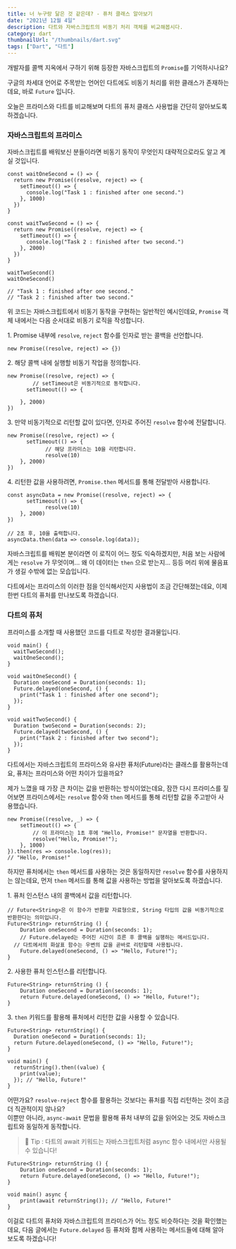 ```yaml
---
title: 너 누구랑 닮은 것 같은데? - 퓨처 클래스 알아보기
date: "2021년 12월 4일"
description: 다트와 자바스크립트의 비동기 처리 객체를 비교해봅시다.
category: dart
thumbnailUrl: "/thumbnails/dart.svg"
tags: ["Dart", "다트"]
---
```


개발자를 콜백 지옥에서 구하기 위해 등장한 자바스크립트의 `Promise`를 기억하시나요?

구글의 차세대 언어로 주목받는 언어인 다트에도 비동기 처리를 위한 클래스가 존재하는데요, 바로 `Future` 입니다.

오늘은 프라미스와 다트를 비교해보며 다트의 퓨처 클래스 사용법을 간단히 알아보도록 하겠습니다.

### 자바스크립트의 프라미스

자바스크립트를 배워보신 분들이라면 비동기 동작이 무엇인지 대략적으로라도 알고 계실 것입니다.

```
const waitOneSecond = () => {
  return new Promise((resolve, reject) => {
    setTimeout(() => {
      console.log("Task 1 : finished after one second.")
    }, 1000)
  })
}

const waitTwoSecond = () => {
  return new Promise((resolve, reject) => {
    setTimeout(() => {
      console.log("Task 2 : finished after two second.")
    }, 2000)
  })
}

waitTwoSecond()
waitOneSecond()

// "Task 1 : finished after one second."
// "Task 2 : finished after two second."
```

위 코드는 자바스크립트에서 비동기 동작을 구현하는 일반적인 예시인데요, `Promise` 객체 내에서는 다음 순서대로 비동기 로직을 작성합니다.

1\. Promise 내부에 `resolve`, `reject` 함수를 인자로 받는 콜백을 선언합니다.

```
new Promise((resolve, reject) => {})
```

2. 해당 콜백 내에 실행할 비동기 작업을 정의합니다.

```
new Promise((resolve, reject) => {
        // setTimeout은 비동기적으로 동작합니다.
      setTimeout(() => {

    }, 2000)
})
```

3. 만약 비동기적으로 리턴할 값이 있다면, 인자로 주어진 `resolve` 함수에 전달합니다.

```
new Promise((resolve, reject) => {
      setTimeout(() => {
            // 해당 프라미스는 10을 리턴합니다.
            resolve(10)
    }, 2000)
})
```

4. 리턴한 값을 사용하려면, `Promise.then` 메서드를 통해 전달받아 사용합니다.

```
const asyncData = new Promise((resolve, reject) => {
      setTimeout(() => {
            resolve(10)
    }, 2000)
})

// 2초 후, 10을 출력합니다.
asyncData.then(data => console.log(data));
```

자바스크립트를 배워본 분이라면 이 로직이 어느 정도 익숙하겠지만, 처음 보는 사람에게는 `resolve` 가 무엇이며... 왜 이 데이터는 `then` 으로 받는지... 등등 머리 위에 물음표가 생길 수밖에 없는 모습입니다.

다트에서는 프라미스의 이러한 점을 인식해서인지 사용법이 조금 간단해졌는데요, 이제 한번 다트의 퓨처를 만나보도록 하겠습니다.

### 다트의 퓨처

프라미스를 소개할 때 사용했던 코드를 다트로 작성한 결과물입니다.

```
void main() {
  waitTwoSecond();
  waitOneSecond();
}

void waitOneSecond() {
  Duration oneSecond = Duration(seconds: 1);
  Future.delayed(oneSecond, () {
    print("Task 1 : finished after one second");
  });
}

void waitTwoSecond() {
  Duration twoSecond = Duration(seconds: 2);
  Future.delayed(twoSecond, () {
    print("Task 2 : finished after two second");
  });
}
```

다트에서는 자바스크립트의 프라미스와 유사한 퓨처(Future)라는 클래스를 활용하는데요, 퓨처는 프라미스와 어떤 차이가 있을까요?

제가 느꼈을 때 가장 큰 차이는 값을 반환하는 방식이었는데요, 잠깐 다시 프라미스를 짚어보면 프라미스에서는 `resolve` 함수와 `then` 메서드를 통해 리턴할 값을 주고받아 사용했습니다.

```
new Promise((resolve, _) => {
    setTimeout(() => {
        // 이 프라미스는 1초 후에 "Hello, Promise!" 문자열을 반환합니다.
        resolve("Hello, Promise!");
    }, 1000)
}).then(res => console.log(res));
// "Hello, Promise!"
```

하지만 퓨처에서는 `then` 메서드를 사용하는 것은 동일하지만 `resolve` 함수를 사용하지는 않는데요, 먼저 `then` 메서드를 통해 값을 사용하는 방법을 알아보도록 하겠습니다.

1\. 퓨처 인스턴스 내의 콜백에서 값을 리턴합니다.

```
// Future<String>은 이 함수가 반환할 자료형으로, String 타입의 값을 비동기적으로 반환한다는 의미입니다.
Future<String> returnString () {
    Duration oneSecond = Duration(seconds: 1);
    // Future.delayed는 주어진 시간이 흐른 후 콜백을 실행하는 메서드입니다.
  // 다트에서의 화살표 함수는 우변의 값을 곧바로 리턴할때 사용됩니다.
    Future.delayed(oneSecond, () => "Hello, Future!");
}
```

2\. 사용한 퓨처 인스턴스를 리턴합니다.

```
Future<String> returnString () {
    Duration oneSecond = Duration(seconds: 1);
    return Future.delayed(oneSecond, () => "Hello, Future!");
}
```

3. `then` 키워드를 활용해 퓨처에서 리턴한 값을 사용할 수 있습니다.

```
Future<String> returnString() {
  Duration oneSecond = Duration(seconds: 1);
  return Future.delayed(oneSecond, () => "Hello, Future!");
}

void main() {
  returnString().then((value) {
    print(value);
  }); // "Hello, Future!"
}
```

어떤가요? `resolve-reject` 함수를 활용하는 것보다는 퓨처를 직접 리턴하는 것이 조금 더 직관적이지 않나요?  
이뿐만 아니라, `async-await` 문법을 활용해 퓨처 내부의 값을 읽어오는 것도 자바스크립트와 동일하게 동작합니다.

> 🎯 Tip : 다트의 await 키워드는 자바스크립트처럼 async 함수 내에서만 사용될 수 있습니다!

```
Future<String> returnString () {
    Duration oneSecond = Duration(seconds: 1);
    return Future.delayed(oneSecond, () => "Hello, Future!");
}

void main() async {
    print(await returnString()); // "Hello, Future!"
}
```

이걸로 다트의 퓨처와 자바스크립트의 프라미스가 어느 정도 비슷하다는 것을 확인했는데요, 다음 글에서는 `Future.delayed` 등 퓨처와 함께 사용하는 메서드들에 대해 알아보도록 하겠습니다!
